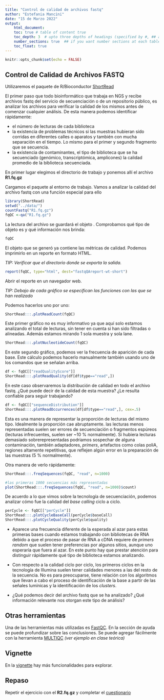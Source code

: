 ```yaml
---
title: "Control de calidad de archivos fastq"
author: "Estefania Mancini"
date: "15 de Marzo 2022"
output:
    html_document:
    toc: true # table of content true
    toc_depth: 3  # upto three depths of headings (specified by #, ## and ###)
    number_sections: true  ## if you want number sections at each table header
    toc_float: true
---
```


```r
knitr::opts_chunk$set(echo = FALSE)
```

## Control de Calidad de Archivos FASTQ

Utilizaremos el paquete de R/Bioconductor [ShortRead](http://bioconductor.org/packages/release/bioc/html/ShortRead.html)


El primer paso que todo bioinformático que trabaja en NGS y recibe archivos fastq del servicio de secuenciación o de un repositorio público, es analizar los archivos para verificar la calidad de los mismos antes de comenzar cualquier análisis. De esta manera podemos identificar rápidamente: 

* el número de lecturas de cada biblioteca
* la existencia de problemas técnicos si las muestras hubieran sido corridas en diferentes calles o aparatos y también con mucha separación en el tiempo. Lo mismo para el primer y segundo fragmento que se secuencia.
* la existencia de contaminantes, el tipo de biblioteca que se ha secuenciado (genómico, transcriptómica, amplicones) la calidad promedio de la biblioteca secuenciada.


En primer lugar elegimos el directorio de trabajo y ponemos allı́ el archivo **R1.fq.gz**

Cargamos el paquete al entorno de trabajo. Vamos a analizar la calidad del archivo fastq con una función especial para ello \texttt{qa}


```r
library(ShortRead)
setwd("../data/")
countFastq("R1.fq.gz")
fqQC <-qa("R1.fq.gz")
```


La lectura del archivo se guardará el objeto \texttt{fqQC}. Comprobamos qué tipo de objeto es y qué información nos brinda:

```r
fqQC
```

El objeto que se generó ya contiene las métricas de calidad. Podemos imprimirlo en un reporte en formato HTML. 

_TIP: Verificar que el directorio donde se exporta la salida._

```r
report(fqQC, type="html", dest="fastqQAreport-wt-short")
```

Abrir el reporte en un navegador web. 

_TIP: Debajo de cada gráfico se especifican las funciones con las que se han realizado_

Podemos hacerlos uno por uno:

```r
ShortRead:::.plotReadCount(fqQC)
```

Este primer gráfico no es muy informativo ya que aquı́ solo estamos analizando el total de lecturas, sin tener en cuenta si han sido filtradas o alineadas. Además estamos mirando 1 sola muestra y sola lane.

```r
ShortRead:::.plotNucleotideCount(fqQC)
```

En este segundo gráfico, podemos ver la frecuencia de aparición de cada base. Este cálculo podemos hacerlo manualmente también usando uno de los comandos que se señalan arriba.

```r
df <- fqQC[["readQualityScore"]]
ShortRead:::.plotReadQuality(df[df$type=="read",])
```

En este caso observaremos la distribución de calidad en todo el archivo fastq. ¿Qué puede decir de la calidad de esta muestra? ¿Le resulta confiable para seguir trabajando?

```r
df <- fqQC[["sequenceDistribution"]]
ShortRead:::.plotReadOccurrences(df[df$type=="read",], cex=.5)
```

Esta es una manera de representar la proporción de lecturas del mismo tipo. Idealmente la proporción cae abruptamente. las lecturas menos representadas suelen ser errores de secuenciación o fragmentos espúreos (lecturas infrecuentes, suelen ser ~10 % normalmente). Si hubiera lecturas demasiado sobrerepresentadas podriamos sospechar de alguna contaminación, también adaptadores, _primers_, artefactos como colas poliA, regiones altamente repetitivas, que reflejen algún error en la preparación de las muestras (5 % normalmente). 

Otra manera de verlo rápidamente:

```r
ShortRead:::.freqSequences(fqQC, "read", n=1000)

#las primeras 1000 secuencias más representadas
plot(ShortRead:::.freqSequences(fqQC, "read", n=1000)$count)
```

De acuerdo a lo que vimos sobre la tecnologı́a de secuenciación, podemos analizar cómo fue la calidad del _base calling_ ciclo a ciclo.

```r
perCycle <- fqQC[["perCycle"]]
ShortRead:::.plotCycleBaseCall(perCycle$baseCall)
ShortRead:::.plotCycleQuality(perCycle$quality)
```

* Aparece una frecuencia diferente de la esperada al azar para estas primeras bases cuando estamos trabajando con bibliotecas de RNA debido a que el proceso de pasar de RNA a cDNA requiere de _primers random_ que suelen tener preferencias por algunos sitios, aunque uno esperarı́a que fuera al azar. En este punto hay que prestar atención para distinguir rápidamente qué tipo de biblioteca estamos analizando. 

* Con respecto a la calidad ciclo por ciclo, los primeros ciclos en la tecnologı́a de Illumina suelen tener calidades menores a las del resto de la secuencia. No es para preocuparse, tiene relación con los algoritmos que llevan a cabo el proceso de identificación de la base a partir de las señales lumı́nicas y la identificación de los _clusters_.

* ¿Qué podemos decir del archivo fastq que se ha analizado? ¿Qué información relevante nos otorgan este tipo de análisis?

## Otras herramientas

Una de las herramientas más utilizadas es   [FastQC](https://www.bioinformatics.babraham.ac.uk/projects/fastqc/). En la sección de ayuda se puede profundizar sobre las conclusiones. Se puede agregar fácilmente con la herramienta [MULTIQC](https://multiqc.info/) _(ver ejemplo en clase teórica)_

## Vignette
En la [vignette](http://bioconductor.org/packages/release/bioc/vignettes/ShortRead/inst/doc/Overview.pdf) hay más funcionalidades para explorar.


## Repaso

Repetir el ejercicio con el **R2.fq.gz** y completar el [cuestionario](https://forms.gle/TCHaSbfaG4BrMik9A)
    

